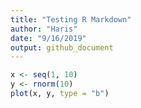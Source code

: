```yaml
---
title: "Testing R Markdown"
author: "Haris"
date: "9/16/2019"
output: github_document
---
```


```r
x <- seq(1, 10)
y <- rnorm(10)
plot(x, y, type = "b")
```


